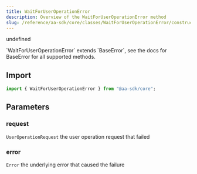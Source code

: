 ```yaml
---
title: WaitForUserOperationError
description: Overview of the WaitForUserOperationError method
slug: /reference/aa-sdk/core/classes/WaitForUserOperationError/constructor
---
```



undefined

<Note>
  `WaitForUserOperationError` extends `BaseError`, see the docs for BaseError
  for all supported methods.
</Note>

## Import

```ts
import { WaitForUserOperationError } from "@aa-sdk/core";
```

## Parameters

### request

`UserOperationRequest`
the user operation request that failed

### error

`Error`
the underlying error that caused the failure
